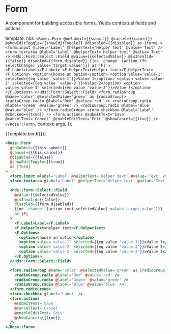 
<Meta title="Rose/Form" component="Form" />

# Form

A component for building accessible forms. Yields contextual fields
and actions.

  template: hbs`
      <Rose::Form
        @onSubmit={{submit}}
        @cancel={{cancel}}
        @showEditToggle={{showEditToggle}}
        @disabled={{disabled}}
        as |form|
      >
        <form.input @label='Label' @helperText='Helper text' @value='Text' />
        <form.textarea @label='Label' @helperText='Helper text' @value='Text' />
        <Hds::Form::Select::Field
          @value={{selectedValue}}
          @isInvalid={{false}}
          disabled={{form.disabled}}
          {{on 'change' (action (fn selectChange) value='target.value')}}
          as |F|
        >
          <F.Label>Label</F.Label>
          <F.HelperText>Helper text</F.HelperText>
          <F.Options>
            <option>Choose an option</option>
            <option value='value-1' selected={{eq value 'value-1'}}>Value 1</option>
            <option value='value-2' selected={{eq value 'value-2'}}>Value 2</option>
            <option value='value-3' selected={{eq value 'value-3'}}>Value 3</option>
          </F.Options>
        </Hds::Form::Select::Field>
        <form.radioGroup @name='color' @selectedValue='green' as |radioGroup|>
          <radioGroup.radio @label='Red' @value='red' />
          <radioGroup.radio @label='Green' @value='green' />
          <radioGroup.radio @label='Blue' @value='blue' />
        </form.radioGroup>
        <form.checkbox @label='Label' @checked={{true}} />
        <form.actions
          @submitText='Save'
          @cancelText='Cancel'
          @enableEditText='Edit'
          @showCancel={{true}}
        />
      </Rose::Form>`,
  context: args,
});

<Preview>
  <Story
    name="Form"
    height="35rem"
    args={{
      showEditToggle: false,
      disabled: false,
    }}
    argTypes={{
      submit: { action: 'submit' },
      cancel: { action: 'cancel' },
      selectChange: { action: 'selectChange' },
    }}
  >
    {Template.bind({})}
  </Story>
</Preview>

```handlebars
<Rose::Form
  @onSubmit={{this.submit}}
  @cancel={{this.cancel}}
  @disabled={{false}}
  @showEditToggle={{true}}
  as |form|
>
  <form.input @label='Label' @helperText='Helper text' @value='Text' />
  <form.textarea @label='Label' @helperText='Helper text' @value='Text' />

  <Hds::Form::Select::Field
    @value={{selectedValue}}
    @isInvalid={{false}}
    disabled={{form.disabled}}
    {{on 'change' (action (mut selectedValue) value='target.value')}}
    as |F|
  >
    <F.Label>Label</F.Label>
    <F.HelperText>Helper text</F.HelperText>
    <F.Options>
      <option>Choose an option</option>
      <option value='value-1' selected={{eq value 'value-1'}}>Value 1</option>
      <option value='value-2' selected={{eq value 'value-2'}}>Value 2</option>
      <option value='value-3' selected={{eq value 'value-3'}}>Value 3</option>
    </F.Options>
  </Hds::Form::Select::Field>

  <form.radioGroup @name='color' @selectedValue='green' as |radioGroup|>
    <radioGroup.radio @label='Red' @value='red' />
    <radioGroup.radio @label='Green' @value='green' />
    <radioGroup.radio @label='Blue' @value='blue' />
  </form.radioGroup>
  <form.checkbox @label='Label' />
  <form.actions
    @submitText='Save'
    @cancelText='Cancel'
    @enableEditText='Edit'
    @showCancel={{true}}
  />
</Rose::Form>
```
